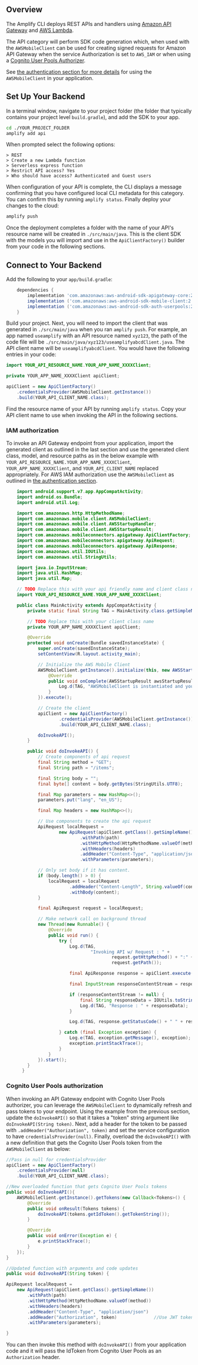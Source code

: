 ## Overview

The Amplify CLI deploys REST APIs and handlers using [Amazon API Gateway](http://docs.aws.amazon.com/apigateway/latest/developerguide/) and [AWS Lambda](http://docs.aws.amazon.com/lambda/latest/dg/).

The API category will perform SDK code generation which, when used with the `AWSMobileClient` can be used for creating signed requests for Amazon API Gateway when the service Authorization is set to `AWS_IAM` or when using a [Cognito User Pools Authorizer](https://docs.aws.amazon.com/apigateway/latest/developerguide/apigateway-integrate-with-cognito.html).

See [the authentication section for more details](/sdk/auth/getting-started) for using the `AWSMobileClient` in your application.

## Set Up Your Backend

In a terminal window, navigate to your project folder (the folder that typically contains your project level `build.gradle`), and add the SDK to your app. 

```bash
cd ./YOUR_PROJECT_FOLDER
amplify add api
```

When prompted select the following options:

```console
> REST
> Create a new Lambda function
> Serverless express function
> Restrict API access? Yes
> Who should have access? Authenticated and Guest users
```

When configuration of your API is complete, the CLI displays a message confirming that you have configured local CLI metadata for this category. You can confirm this by running `amplify status`. Finally deploy your changes to the cloud:

```bash
amplify push
```

Once the deployment completes a folder with the name of your API's resource name will be created in `./src/main/java`. This is the client SDK with the models you will import and use in the `ApiClientFactory()` builder from your code in the following sections. 

## Connect to Your Backend

Add the following to your `app/build.gradle`:

```groovy
	dependencies {
		implementation 'com.amazonaws:aws-android-sdk-apigateway-core:2.15.+'
		implementation ('com.amazonaws:aws-android-sdk-mobile-client:2.15.+@aar') { transitive = true }
		implementation ('com.amazonaws:aws-android-sdk-auth-userpools:2.15.+@aar') { transitive = true }
	}
```

Build your project. Next, you will need to import the client that was generated in `./src/main/java` when you ran `amplify push`. For example, an app named `useamplify` with an API resource named `xyz123`, the path of the code file will be `./src/main/java/xyz123/useamplifyabcdClient.java`. The API client name will be `useamplifyabcdClient`. You would have the following entries in your code:

```java
import YOUR_API_RESOURCE_NAME.YOUR_APP_NAME_XXXXClient;

private YOUR_APP_NAME_XXXXClient apiClient;

apiClient = new ApiClientFactory()
    .credentialsProvider(AWSMobileClient.getInstance())
    .build(YOUR_API_CLIENT_NAME.class);
```

Find the resource name of your API by running `amplify status`. Copy your API client name to use when invoking the API in the following sections.

### IAM authorization

To invoke an API Gateway endpoint from your application, import the generated client as outlined in the last section and use the generated client class, model, and resource paths as in the below example with `YOUR_API_RESOURCE_NAME.YOUR_APP_NAME_XXXXClient`, `YOUR_APP_NAME_XXXXClient`, and `YOUR_API_CLIENT_NAME` replaced appropriately. For AWS IAM authorization use the `AWSMobileClient` as outlined in [the authentication section](/sdk/auth/getting-started).

```java
    import android.support.v7.app.AppCompatActivity;
    import android.os.Bundle;
    import android.util.Log;

    import com.amazonaws.http.HttpMethodName;
    import com.amazonaws.mobile.client.AWSMobileClient;
    import com.amazonaws.mobile.client.AWSStartupHandler;
    import com.amazonaws.mobile.client.AWSStartupResult;
    import com.amazonaws.mobileconnectors.apigateway.ApiClientFactory;
    import com.amazonaws.mobileconnectors.apigateway.ApiRequest;
    import com.amazonaws.mobileconnectors.apigateway.ApiResponse;
    import com.amazonaws.util.IOUtils;
    import com.amazonaws.util.StringUtils;

    import java.io.InputStream;
    import java.util.HashMap;
    import java.util.Map;

    // TODO Replace this with your api friendly name and client class name
    import YOUR_API_RESOURCE_NAME.YOUR_APP_NAME_XXXXClient;

    public class MainActivity extends AppCompatActivity {
        private static final String TAG = MainActivity.class.getSimpleName();

        // TODO Replace this with your client class name
        private YOUR_APP_NAME_XXXXClient apiClient;

        @Override
        protected void onCreate(Bundle savedInstanceState) {
            super.onCreate(savedInstanceState);
            setContentView(R.layout.activity_main);

            // Initialize the AWS Mobile Client
            AWSMobileClient.getInstance().initialize(this, new AWSStartupHandler() {
                @Override
                public void onComplete(AWSStartupResult awsStartupResult) {
                    Log.d(TAG, "AWSMobileClient is instantiated and you are connected to AWS!");
                }
            }).execute();

            // Create the client
            apiClient = new ApiClientFactory()
                    .credentialsProvider(AWSMobileClient.getInstance())
                    .build(YOUR_API_CLIENT_NAME.class);

            doInvokeAPI();
        }

        public void doInvokeAPI() {
            // Create components of api request
            final String method = "GET";
            final String path = "/items";

            final String body = "";
            final byte[] content = body.getBytes(StringUtils.UTF8);

            final Map parameters = new HashMap<>();
            parameters.put("lang", "en_US");

            final Map headers = new HashMap<>();

            // Use components to create the api request
            ApiRequest localRequest =
                    new ApiRequest(apiClient.getClass().getSimpleName())
                            .withPath(path)
                            .withHttpMethod(HttpMethodName.valueOf(method))
                            .withHeaders(headers)
                            .addHeader("Content-Type", "application/json")
                            .withParameters(parameters);

            // Only set body if it has content.
            if (body.length() > 0) {
                localRequest = localRequest
                        .addHeader("Content-Length", String.valueOf(content.length))
                        .withBody(content);
            }

            final ApiRequest request = localRequest;

            // Make network call on background thread
            new Thread(new Runnable() {
                @Override
                public void run() {
                    try {
                        Log.d(TAG,
                                "Invoking API w/ Request : " +
                                        request.getHttpMethod() + ":" +
                                        request.getPath());

                        final ApiResponse response = apiClient.execute(request);

                        final InputStream responseContentStream = response.getContent();

                        if (responseContentStream != null) {
                            final String responseData = IOUtils.toString(responseContentStream);
                            Log.d(TAG, "Response : " + responseData);
                        }

                        Log.d(TAG, response.getStatusCode() + " " + response.getStatusText());

                    } catch (final Exception exception) {
                        Log.e(TAG, exception.getMessage(), exception);
                        exception.printStackTrace();
                    }
                }
            }).start();
        }
      }
```

### Cognito User Pools authorization

When invoking an API Gateway endpoint with Cognito User Pools authorizer, you can leverage the `AWSMobileClient` to dynamically refresh and pass tokens to your endpoint. Using the example from the previous section, update the `doInvokeAPI()` so that it takes a "token" string argument like `doInvokeAPI(String token)`. Next, add a header for the token to be passed with `.addHeader("Authorization", token)` and set the service configuration to have `credentialsProvider(null)`. Finally, overload the `doInvokeAPI()` with a new definition that gets the Cognito User Pools token from the `AWSMobileClient` as below:

```java
//Pass in null for credentialsProvider
apiClient = new ApiClientFactory()
    .credentialsProvider(null)
    .build(YOUR_API_CLIENT_NAME.class);

//New overloaded function that gets Cognito User Pools tokens
public void doInvokeAPI(){
    AWSMobileClient.getInstance().getTokens(new Callback<Tokens>() {
        @Override
        public void onResult(Tokens tokens) {
            doInvokeAPI(tokens.getIdToken().getTokenString());
        }

        @Override
        public void onError(Exception e) {
            e.printStackTrace();
        }
    });
}

//Updated function with arguments and code updates
public void doInvokeAPI(String token) {

ApiRequest localRequest =
    new ApiRequest(apiClient.getClass().getSimpleName())
        .withPath(path)
        .withHttpMethod(HttpMethodName.valueOf(method))
        .withHeaders(headers)
        .addHeader("Content-Type", "application/json")
        .addHeader("Authorization", token)              //Use JWT token
        .withParameters(parameters);

}
```

You can then invoke this method with `doInvokeAPI()` from your application code and it will pass the IdToken from Cognito User Pools as an `Authorization` header.
